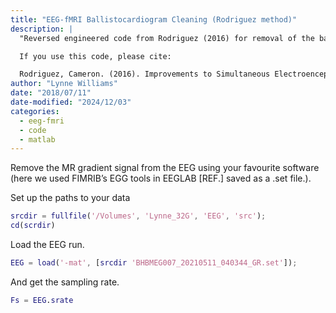 ```yaml
---
title: "EEG-fMRI Ballistocardiogram Cleaning (Rodriguez method)"
description: |
  "Reversed engineered code from Rodriguez (2016) for removal of the ballistocardiogram artifacts from EEG-fMRI data when the ECG fails to give a good signal. Cameron's dissertation is included in this repository for transparency's sake. This code requires Matlab and the Signal Processing Toolbox.

  If you use this code, please cite:

  Rodriguez, Cameron. (2016). Improvements to Simultaneous Electroencepalography-Functional Magnetic Resonance Imaging and Electroencepalographic Source Localization. PhD Thesis for the University of California, Los Angeles."
author: "Lynne Williams"
date: "2018/07/11"
date-modified: "2024/12/03"
categories:
  - eeg-fmri
  - code
  - matlab
---
```


Remove the MR gradient signal from the EEG using your favourite software (here we used FIMRIB's EGG tools in EEGLAB [REF.] saved as a .set file.).

Set up the paths to your data

```matlab
srcdir = fullfile('/Volumes', 'Lynne_32G', 'EEG', 'src');
cd(scrdir)
```
Load the EEG run.

```matlab
EEG = load('-mat', [srcdir 'BHBMEG007_20210511_040344_GR.set']);
```

And get the sampling rate.

```matlab
Fs = EEG.srate
```

